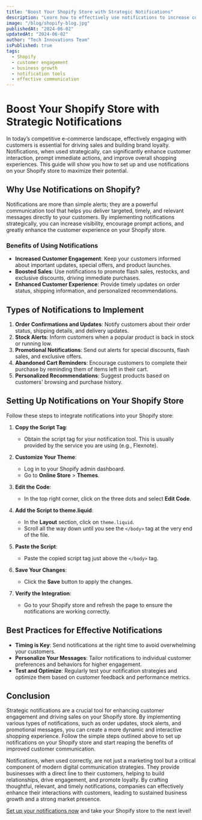 ```yaml
---
title: "Boost Your Shopify Store with Strategic Notifications"
description: "Learn how to effectively use notifications to increase customer engagement and drive sales on your Shopify store."
image: "/blog/shopify-blog.jpg"
publishedAt: "2024-06-02"
updatedAt: "2024-06-02"
author: "Tech Innovations Team"
isPublished: true
tags:
  - Shopify
  - customer engagement
  - business growth
  - notification tools
  - effective communication
---
```


# Boost Your Shopify Store with Strategic Notifications

In today’s competitive e-commerce landscape, effectively engaging with customers is essential for driving sales and building brand loyalty. Notifications, when used strategically, can significantly enhance customer interaction, prompt immediate actions, and improve overall shopping experiences. This guide will show you how to set up and use notifications on your Shopify store to maximize their potential.

## Why Use Notifications on Shopify?

Notifications are more than simple alerts; they are a powerful communication tool that helps you deliver targeted, timely, and relevant messages directly to your customers. By implementing notifications strategically, you can increase visibility, encourage prompt actions, and greatly enhance the customer experience on your Shopify store.

### Benefits of Using Notifications

- **Increased Customer Engagement**: Keep your customers informed about important updates, special offers, and product launches.
- **Boosted Sales**: Use notifications to promote flash sales, restocks, and exclusive discounts, driving immediate purchases.
- **Enhanced Customer Experience**: Provide timely updates on order status, shipping information, and personalized recommendations.

## Types of Notifications to Implement

1. **Order Confirmations and Updates**: Notify customers about their order status, shipping details, and delivery updates.
2. **Stock Alerts**: Inform customers when a popular product is back in stock or running low.
3. **Promotional Notifications**: Send out alerts for special discounts, flash sales, and exclusive offers.
4. **Abandoned Cart Reminders**: Encourage customers to complete their purchase by reminding them of items left in their cart.
5. **Personalized Recommendations**: Suggest products based on customers' browsing and purchase history.

## Setting Up Notifications on Your Shopify Store

Follow these steps to integrate notifications into your Shopify store:

1. **Copy the Script Tag**:

   - Obtain the script tag for your notification tool. This is usually provided by the service you are using (e.g., Flexnote).

2. **Customize Your Theme**:

   - Log in to your Shopify admin dashboard.
   - Go to **Online Store** > **Themes**.

3. **Edit the Code**:

   - In the top right corner, click on the three dots and select **Edit Code**.

4. **Add the Script to theme.liquid**:

   - In the **Layout** section, click on `theme.liquid`.
   - Scroll all the way down until you see the `</body>` tag at the very end of the file.

5. **Paste the Script**:

   - Paste the copied script tag just above the `</body>` tag.

6. **Save Your Changes**:

   - Click the **Save** button to apply the changes.

7. **Verify the Integration**:
   - Go to your Shopify store and refresh the page to ensure the notifications are working correctly.

## Best Practices for Effective Notifications

- **Timing is Key**: Send notifications at the right time to avoid overwhelming your customers.
- **Personalize Your Messages**: Tailor notifications to individual customer preferences and behaviors for higher engagement.
- **Test and Optimize**: Regularly test your notification strategies and optimize them based on customer feedback and performance metrics.

## Conclusion

Strategic notifications are a crucial tool for enhancing customer engagement and driving sales on your Shopify store. By implementing various types of notifications, such as order updates, stock alerts, and promotional messages, you can create a more dynamic and interactive shopping experience. Follow the simple steps outlined above to set up notifications on your Shopify store and start reaping the benefits of improved customer communication.

Notifications, when used correctly, are not just a marketing tool but a critical component of modern digital communication strategies. They provide businesses with a direct line to their customers, helping to build relationships, drive engagement, and promote loyalty. By crafting thoughtful, relevant, and timely notifications, companies can effectively enhance their interactions with customers, leading to sustained business growth and a strong market presence.

[Set up your notifications now](https://www.flexnote.io/notifications/create) and take your Shopify store to the next level!

```

```
